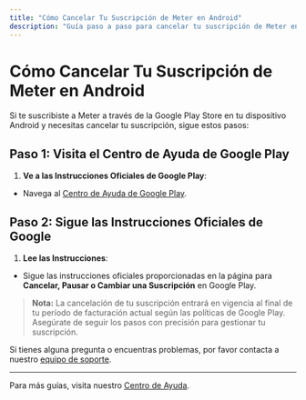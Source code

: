 ---
title: "Cómo Cancelar Tu Suscripción de Meter en Android"
description: "Guía paso a paso para cancelar tu suscripción de Meter en un dispositivo Android utilizando Google Play."
---

# Cómo Cancelar Tu Suscripción de Meter en Android

Si te suscribiste a Meter a través de la Google Play Store en tu dispositivo Android y necesitas cancelar tu suscripción, sigue estos pasos:

## Paso 1: Visita el Centro de Ayuda de Google Play

1. **Ve a las Instrucciones Oficiales de Google Play**:
- Navega al [Centro de Ayuda de Google Play](https://support.google.com/googleplay/answer/7018481).

## Paso 2: Sigue las Instrucciones Oficiales de Google

1. **Lee las Instrucciones**:
- Sigue las instrucciones oficiales proporcionadas en la página para **Cancelar, Pausar o Cambiar una Suscripción** en Google Play.

> **Nota:** La cancelación de tu suscripción entrará en vigencia al final de tu período de facturación actual según las políticas de Google Play. Asegúrate de seguir los pasos con precisión para gestionar tu suscripción.

Si tienes alguna pregunta o encuentras problemas, por favor contacta a nuestro [equipo de soporte](mailto:support@meterapp.co).

---

Para más guías, visita nuestro [Centro de Ayuda](https://help.meterapp.co/).
